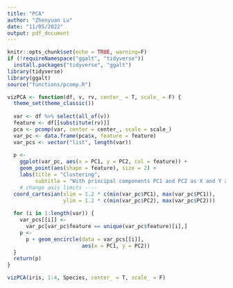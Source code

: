 ```yaml
---
title: "PCA"
author: "Zhenyuan Lu"
date: "11/05/2022"
output: pdf_document
---
```


```r
knitr::opts_chunk$set(echo = TRUE, warning=F)
if (!requireNamespace("ggalt", "tidyverse"))
  install.packages("tidyverse", "ggalt")
library(tidyverse)
library(ggalt)
source("functions/pcomp.R")
```


```r
vizPCA <- function(df, v, rv, center_ = T, scale_ = F) {
  theme_set(theme_classic())
  
  var <- df %>% select(all_of(v))
  feature <- df[[substitute(rv)]]
  pca <- pcomp(var, center = center_, scale = scale_)
  var_pc <- data.frame(pca$x, feature = feature)
  var_pcs <- vector("list", length(var))
  
  p <-
    ggplot(var_pc, aes(x = PC1, y = PC2, col = feature)) +
    geom_point(aes(shape = feature), size = 2) + 
    labs(title = "Clustering",
         subtitle = "With principal components PC1 and PC2 as X and Y axis") +
    # change axis limits ----
  coord_cartesian(xlim = 1.2 * c(min(var_pc$PC1), max(var_pc$PC1)),
                  ylim = 1.2 * c(min(var_pc$PC2), max(var_pc$PC2)))
  
  for (i in 1:length(var)) {
    var_pcs[[i]] <-
      var_pc[var_pc$feature == unique(var_pc$feature)[i],]
    p <-
      p + geom_encircle(data = var_pcs[[i]],
                        aes(x = PC1, y = PC2))
  }
  return(p)
}

vizPCA(iris, 1:4, Species, center_ = T, scale_ = F)
```
